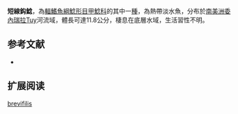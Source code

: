 {{Speciesbox
| name = 短線鈎鯰
| image = 
| image_width = 250px
| image_caption = 
| status = NE
| status_system = IUCN3.1
| genus = Ancistrus
| species = brevifilis
| authority = [[Eigenmann|Eigenmann]], 1920
| synonyms = 
}}

'''短線鈎鯰'''，為[[輻鰭魚綱|輻鰭魚綱]][[鯰形目|鯰形目]][[甲鯰科|甲鯰科]]的其中一[[種|種]]，為熱帶淡水魚，分布於[[南美洲|南美洲]][[委內瑞拉|委內瑞拉]]Tuy河流域，體長可達11.8公分，棲息在底層水域，生活習性不明。

==参考文献==
*{{FishBase_species|genus=Ancistrus|species=brevifilis|year=2014|month=11}}

== 扩展阅读 ==
{{refbegin}}
{{wikispecies-inline|Ancistrus brevifilis|短線鈎鯰}}
{{refend}}
{{Taxonbar|from=Q2845977}}

[[Category:鈎鯰屬|brevifilis]]